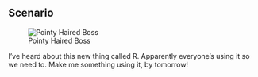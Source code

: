 ## Scenario { .columns-2 }


![Pointy Haired Boss](../../style/PointyHairedBoss.jpg)

I've heard about this new thing called R. Apparently everyone's using it so we need to. Make me something using it, by tomorrow!


